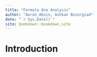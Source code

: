 ```yaml
--- 
title: "Formula One Analysis"
author: "Aaron Aknin, Ashkan Bozorgzad"
date: "`r Sys.Date()`"
site: bookdown::bookdown_site
---
```


# Introduction

